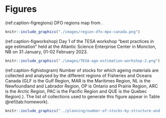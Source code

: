 # Figures

(ref:caption-figregions) DFO regions map from \url{https://www.dfo-mpo.gc.ca/about-notre-sujet/organisation-eng.htm}.
```r
knitr::include_graphics("./images/region-dfo-mpo-canada.png")
```

(ref:caption-figworkshop) Day 1 of the TESA workshop "best practices in age estimation" held at the Atlantic Science Enterprise Center in Moncton, NB on 31 January, 01-02 February 2023.
```r
knitr::include_graphics("./images/TESA-age-estimation-workshop-2.png")
```

<!--
(ref:caption-figorca) Timespan of ageing structure collections for marine stocks assessed by Fisheries and Oceans Canada.
```r
knitr::include_graphics("../planning/orca-plot.png")
```
-->

(ref:caption-fighistogram) Number of stocks for which ageing materials are collected and analysed by the different regions of Fisheries and Oceans Canada (GLF is the Gulf Region, MAR is the Maritimes Region, NL is the Newfoundland and Labrador Region, OP is Ontario and Prairie Region, ARC is the Arctic Region, PAC is the Pacific Region and QUE is the Québec Region).). The list of collections used to generate this figure appear in Table \@ref(tab:homework).
```r
knitr::include_graphics("../planning/number-of-stocks-by-structure-and-taxonomic-group.pdf")
```



